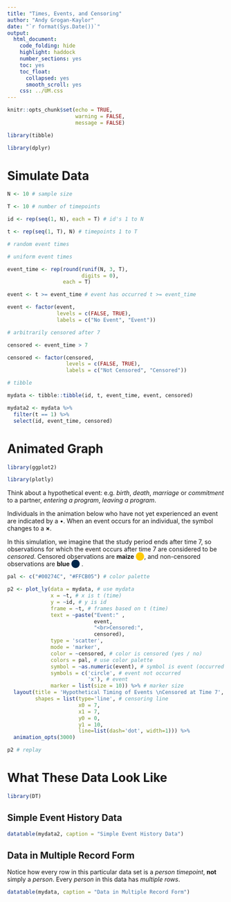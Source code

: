 ```yaml
---
title: "Times, Events, and Censoring"
author: "Andy Grogan-Kaylor"
date: "`r format(Sys.Date())`"
output:
  html_document: 
    code_folding: hide
    highlight: haddock
    number_sections: yes
    toc: yes
    toc_float:
      collapsed: yes
      smooth_scroll: yes
    css: ../UM.css
---
```


```r

knitr::opts_chunk$set(echo = TRUE,
                      warning = FALSE,
                      message = FALSE)

```

```r

library(tibble)

library(dplyr)

```


# Simulate Data

```r

N <- 10 # sample size

T <- 10 # number of timepoints

id <- rep(seq(1, N), each = T) # id's 1 to N

t <- rep(seq(1, T), N) # timepoints 1 to T

# random event times

# uniform event times

event_time <- rep(round(runif(N, 3, T), 
                        digits = 0), 
                  each = T)

event <- t >= event_time # event has occurred t >= event_time

event <- factor(event, 
                levels = c(FALSE, TRUE), 
                labels = c("No Event", "Event"))

# arbitrarily censored after 7

censored <- event_time > 7 

censored <- factor(censored, 
                   levels = c(FALSE, TRUE), 
                   labels = c("Not Censored", "Censored"))

# tibble

mydata <- tibble::tibble(id, t, event_time, event, censored)

mydata2 <- mydata %>%
  filter(t == 1) %>%
  select(id, event_time, censored)

```

# Animated Graph

```r

library(ggplot2)

library(plotly)

```

Think about a hypothetical event: e.g. *birth*, *death*, *marriage* or *commitment* to a partner, *entering a program*, *leaving a program*.

Individuals in the animation below who have not yet experienced an event are indicated by a $\bullet$. When an event occurs for an individual, the symbol changes to a $\boldsymbol \times$.

In this simulation, we imagine that the study period ends after time 7, so observations for which the event occurs after time 7 are considered to be *censored*. Censored observations are **maize** <span style="color: #FFCB05">&#x2B24;</span>, and non-censored observations are **blue** <span style="color: #00274C">&#x2B24;</span> .

```r

pal <- c("#00274C", "#FFCB05") # color palette

p2 <- plot_ly(data = mydata, # use mydata
              x = ~t, # x is t (time)
              y = ~id, # y is id
              frame = ~t, # frames based on t (time)
              text = ~paste("Event:" ,
                            event,
                            "<br>Censored:",
                            censored),
              type = 'scatter',
              mode = 'marker',
              color = ~censored, # color is censored (yes / no)
              colors = pal, # use color palette
              symbol = ~as.numeric(event), # symbol is event (occurred / not occurred)
              symbols = c('circle', # event not occurred
                          'x'), # event
              marker = list(size = 10)) %>% # marker size
  layout(title = 'Hypothetical Timing of Events \nCensored at Time 7',
         shapes = list(type='line', # censoring line
                       x0 = 7, 
                       x1 = 7, 
                       y0 = 0, 
                       y1 = 10, 
                       line=list(dash='dot', width=1))) %>%
  animation_opts(3000) 

p2 # replay

```

# What These Data Look Like {.tabset .tabset-fade .tabset-pills}


```r

library(DT)

```

## Simple Event History Data

```r

datatable(mydata2, caption = "Simple Event History Data")

```

## Data in Multiple Record Form

Notice how every row in this particular data set is a *person timepoint*, **not** simply a *person*.  Every *person* in this data has *multiple rows*.

```r

datatable(mydata, caption = "Data in Multiple Record Form")

```



